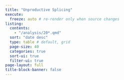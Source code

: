 ```yaml
---
title: "Unproductive Splicing"
execute:
  freeze: auto # re-render only when source changes
listing:
  contents:
    - "/analysis/20*.qmd"
  sort: "date desc"
  type: table # default, grid
  page-size: 40
  categories: true
  sort-ui: true
  filter-ui: true
page-layout: full
title-block-banner: false
---
```

